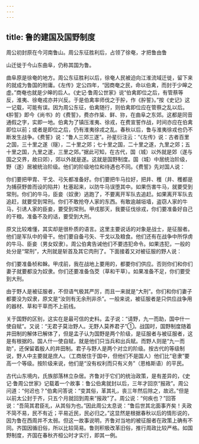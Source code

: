 ```yaml
---
---
---
```

title: 鲁的建国及国野制度
---



周公初封原在今河南鲁山。周公东征胜利后，占领了徐奄，才把鲁由鲁

山迁徙于今山东曲阜，仍称其国为鲁。

曲阜原是徐奄的地方。周公东征胜利以后，徐奄人民被迫向江淮流域迁徙，留下来的就成为鲁国的附庸。《左传》定公四年，“因商奄之民，命以伯禽，而封于少皞之虚。”商奄也就是少皞的后人。《史记·鲁周公世家》说“伯禽即位之后，有管蔡等反，淮夷、徐奄戎亦并兴反。于是伯禽率师伐之于肸，作《肸誓》。”按《史记》这一记载，可能有误。因为周公东征，伯禽随行，则伯禽即位应在管蔡之乱以后。《肸誓》即今《尚书》的《费誓》，费亦作粊、鲜、狝，在曲阜之东郊。这都是同音通假之字，实即一地。伯禽为了镇压淮夷、徐戎，在费宣誓作战，时间亦应在伯禽即位以前；或者是即位之后，仍有淮夷徐戎之乱。春秋以后，鲁与淮夷徐戎也仍不断发生战争。《费誓》说：“鲁人三郊三遂”。孙星衍注云：“《左传》说：古者百里之国，三十里之遂（隧），二十里之郊；七十里之国，二十里之遂，九里之郊；五十里之国，九里之遂，三里之郊。”据此可知，在古代，国（城）以外就是郊（遂与国之交界，故曰郊），郊以外就是遂。这就是国野制度。国（城）中居统治阶级，野（遂）居被统治阶级。他们的阶级地位和待遇也不同。《费誓》先对国人说：

你们要把甲胄、干戈、弓矢都准备好。你们要把牛马拉好，把井、穫（井、穫都是为捕获野兽而设的陷井）杜塞起来，以防牛马误堕其中。如果伤害牛马，就要受到常刑。你们的牛马，臣妾（奴隶）逃跑了，不要离开军队去追赶。如果离开军队去追赶，就要受到常刑。你们不敢抢夺人家的东西。有敢逾越垣墙，盗窃人家的牛马，引诱人家的臣妾，要受到常刑。甲戌那天，我要征伐徐戎，你们要准备好自己的干粮。准备不及的话，要受到大刑。

原文比较难懂，其实却是很朴质的语言。这里主要说话的对象是战士，是征服者。他们是军队中的骨干。他们要自备弓矢、干戈以及粮食。他们还有在战争中所俘虏的牛马、臣妾（男女奴隶）。周公伯禽告诫他们不要违犯命令。如果违犯，一般的处分是“常刑”，大刑就是斩首及其它肉刑了。下面接着又对被征服的野人说：

你们要准备桢和榦。甲戌前，我在战地上要用的，都要你们供应。否则你们和你们妻子就要都没为奴隶。你们还要准备刍茭（草和干草）。如果准备不足，你们要受到大刑。

由于野人是被征服者，不但语气极其严厉，而且一来就是“大刑”。你们和你们妻子都要没为奴隶，原文是“汝则有无余刑非杀”。一般来说，被征服者是只供应战争用的器材、草和干草而不上前线。

关于国野的区别，这实在是最可信的史料。孟子说：“请野，九一而助，国中什一使自赋”。又说：“无君子莫治野人。无野人莫养君子”①。战国时，国野制度随着井田制的解体已解体了，但是孟子认为国野是两个阶级，是征服者与被征服者，这是有根据的。国人什一使自赋，就是他们只当兵和出兵赋。而野人则是“九一而助”，还保留着殷人的井田制。君子与野人是两个对立的阶级。按古代的等级制说，野人中主要就是庶人。（工商居住于国中，但他们不是国人）他们比“皂隶”要高一个等级。按阶级来说，他们是“没有权利而只有义务”（恩格斯语）的平民。

古代山东境内，氏族部落林立杂居。齐鲁对于它们的统治政策，是有差异的，《史记·鲁周公世家》记载着一个故事：鲁公伯禽就封以后，三年才回京“报政”。周公问道：“何迟也？”伯禽问答说：“变其俗，革其礼，丧三年然后除之，故迟。”但是以前太公封于齐，只五个月就回到周来“报政”了。周公说：“何疾也？”回答说：“吾简其君臣礼，从其俗为也。”因此周公太息说：“鲁后世其北面事齐矣！夫政不简不易，民不有近；平易近民，民必归之。”这显然是根据春秋以后的情形说的，因为鲁在西周并不太弱。但这一故事说明，齐鲁对当地的被征服者在政策上确有不同。齐国因循旧俗，所以比较简易。鲁则积极改革旧俗，推行周政比较严格。如国野制度，齐国在春秋齐桓公时才实行，即其一例。